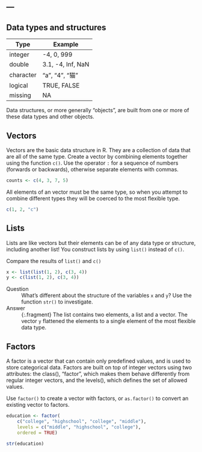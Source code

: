 ---
---

## Data types and structures

| Type      | Example           |
|-----------+-------------------|
| integer   | -4, 0, 999        |
| double    | 3.1, -4, Inf, NaN |
| character | "a", "4", "猫"    |
| logical   | TRUE, FALSE       |
| missing   | NA                |

Data structures, or more generally "objects", are built from one or more of these data types and other objects.

<!--split-->

## Vectors

Vectors are the basic data structure in R. They are a collection of data that are all of the same type. Create a vector by combining elements together using the function `c()`. Use the operator `:` for a sequence of numbers (forwards or backwards), otherwise separate elements with commas. 

```r
counts <- c(4, 3, 7, 5)
```

All elements of an vector must be the same type, so when you attempt to combine different types they will be coerced to the most flexible type. 

```r
c(1, 2, "c")
```

<!--split-->

## Lists

Lists are like vectors but their elements can be of any data type or structure, including another list! You construct lists by using `list()` instead of `c()`. 

Compare the results of `list()` and `c()`

```r
x <- list(list(1, 2), c(3, 4))
y <- c(list(1, 2), c(3, 4))
```

Question
: What's different about the structure of the variables `x` and `y`? Use the function `str()` to investigate.

Answer
: {:.fragment} The list contains two elements, a list and a vector. The vector `y` flattened the elements to a single element of the most flexible data type.

<!--split-->

## Factors

A factor is a vector that can contain only predefined values, and is used to store categorical data. Factors are built on top of integer vectors using two attributes: the class(), “factor”, which makes them behave differently from regular integer vectors, and the levels(), which defines the set of allowed values. 

Use `factor()` to create a vector with factors, or `as.factor()` to convert an existing vector to factors.  

```r
education <- factor(
    c("college", "highschool", "college", "middle"),
    levels = c("middle", "highschool", "college"),
    ordered = TRUE)
```

```r
str(education)
```
